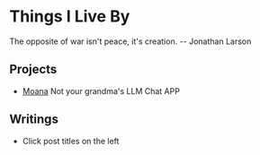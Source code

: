 # Things I Live By

<Card>
    The opposite of war isn't peace, it's creation. -- Jonathan Larson
</Card>

## Projects

- [Moana](https://moana.xytang.me/) Not your grandma's LLM Chat APP

## Writings

- Click post titles on the left